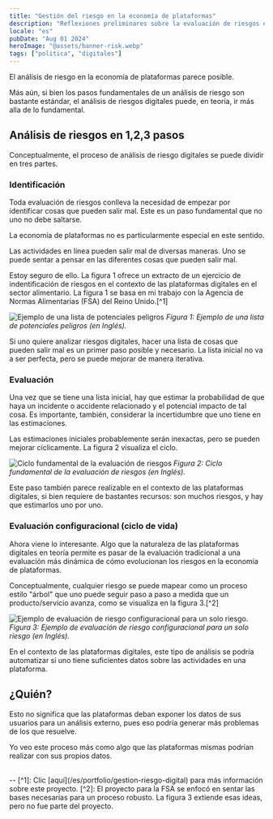 ```yaml
---
title: "Gestión del riesgo en la economía de plataformas"
description: "Reflexiones preliminares sobre la evaluación de riesgos en la economía de plataformas"
locale: "es"
pubDate: "Aug 01 2024"
heroImage: "@assets/banner-risk.webp"
tags: ["politica", "digitales"]
---
```


El análisis de riesgo en la economía de plataformas parece posible.

Más aún, si bien los pasos fundamentales de un análisis de riesgo son bastante estándar, el análisis de riesgos digitales puede, en teoría, ir más alla de lo fundamental.

## Análisis de riesgos en 1,2,3 pasos
Conceptualmente, el proceso de análisis de riesgo digitales se puede dividir en tres partes.

### Identificación
Toda evaluación de riesgos conlleva la necesidad de empezar por identificar cosas que pueden salir mal. Este es un paso fundamental que no uno no debe saltarse.

La economía de plataformas no es particularmente especial en este sentido. 

Las actividades en línea pueden salir mal de diversas maneras. Uno se puede sentar a pensar en las diferentes cosas que pueden salir mal.

Estoy seguro de ello. La figura 1 ofrece un extracto de un ejercicio de indentificación de riesgos en el contexto de las plataformas digitales en el sector alimentario. La figura 1 se basa en mi trabajo con la Agencia de Normas Alimentarias (FSA) del Reino Unido.[^1]

![Ejemplo de una lista de potenciales peligros](@assets/list-of-hazards.webp)
<span className="text-2sm">*Figura 1: Ejemplo de una lista de potenciales peligros (en Inglés).*</span>

Si uno quiere analizar riesgos digitales, hacer una lista de cosas que pueden salir mal es un primer paso posible y necesario. La lista inicial no va a ser perfecta, pero se puede mejorar de manera iterativa.

### Evaluación
Una vez que se tiene una lista inicial, hay que estimar la probabilidad de que haya un incidente o accidente relacionado y el potencial impacto de tal cosa. Es importante, también, considerar la incertidumbre que uno tiene en las estimaciones.

Las estimaciones iniciales probablemente serán inexactas, pero se pueden mejorar cíclicamente. La figura 2 visualiza el ciclo.

![Ciclo fundamental de la evaluación de riesgos](@assets/risk-assessment-cycle.webp)
<span className="text-2sm">*Figura 2: Ciclo fundamental de la evaluación de riesgos (en Inglés).*</span>

Este paso también parece realizable en el contexto de las plataformas digitales, si bien requiere de bastantes recursos: son muchos riesgos, y hay que estimarlos uno por uno.

### Evaluación configuracional (ciclo de vida)
Ahora viene lo interesante. Algo que la naturaleza de las plataformas digitales en teoría permite es pasar de la evaluación tradicional a una evaluación más dinámica de cómo evolucionan los riesgos en la economía de plataformas.

Conceptualmente, cualquier riesgo se puede mapear como un proceso estilo "árbol" que uno puede seguir paso a paso a medida que un producto/servicio avanza, como se visualiza en la figura 3.[^2]

![Ejemplo de evaluación de riesgo configuracional para un solo riesgo.](@assets/configurational-risk-assessment.webp)
<span className="text-2sm">*Figura 3: Ejemplo de evaluación de riesgo configuracional para un solo riesgo (en Inglés).*</span>

En el contexto de las plataformas digitales, este tipo de análisis se podría automatizar si uno tiene suficientes datos sobre las actividades en una plataforma.

## ¿Quién?
Esto no significa que las plataformas deban exponer los datos de sus usuarios para un análisis externo, pues eso podría generar más problemas de los que resuelve.

Yo veo este proceso más como algo que las plataformas mismas podrían realizar con sus propios datos.

<br />
--
[^1]: Clic [aquí](/es/portfolio/gestion-riesgo-digital) para más información sobre este proyecto.
[^2]: El proyecto para la FSA se enfocó en sentar las bases necesarias para un proceso robusto. La figura 3 extiende esas ideas, pero no fue parte del proyecto.